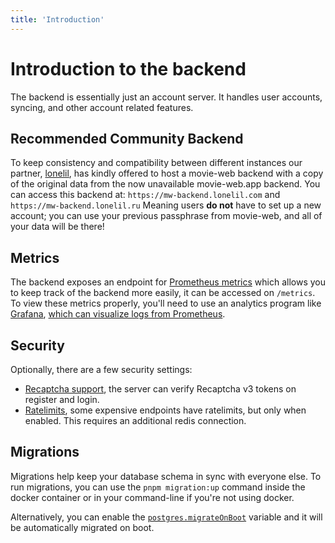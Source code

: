 ```yaml
---
title: 'Introduction'
---
```


# Introduction to the backend

The backend is essentially just an account server. It handles user accounts, syncing, and other account related features.

## Recommended Community Backend

To keep consistency and compatibility between different instances our partner, [lonelil](https://github.com/lonelil), has kindly offered to host a movie-web backend with a copy of the original data from the now unavailable movie-web.app backend. You can access this backend at: `https://mw-backend.lonelil.com` and `https://mw-backend.lonelil.ru`
Meaning users **do not** have to set up a new account; you can use your previous passphrase from movie-web, and all of your data will be there!

## Metrics

The backend exposes an endpoint for [Prometheus metrics](https://prometheus.io/) which allows you to keep track of the backend more easily, it can be accessed on `/metrics`.
To view these metrics properly, you'll need to use an analytics program like [Grafana](https://grafana.com/), [which can visualize logs from Prometheus](https://prometheus.io/docs/visualization/grafana/).

## Security

Optionally, there are a few security settings:

- [Recaptcha support](./configuration.mdx#captcha), the server can verify Recaptcha v3 tokens on register and login.
- [Ratelimits](./configuration.mdx#ratelimits), some expensive endpoints have ratelimits, but only when enabled. This requires an additional redis connection.

## Migrations

Migrations help keep your database schema in sync with everyone else. To run migrations, you can use the `pnpm migration:up` command inside the docker container or in your command-line if you're not using docker.

Alternatively, you can enable the [`postgres.migrateOnBoot`](./configuration.mdx#postgres-migrate-on-boot) variable and it will be automatically migrated on boot.
